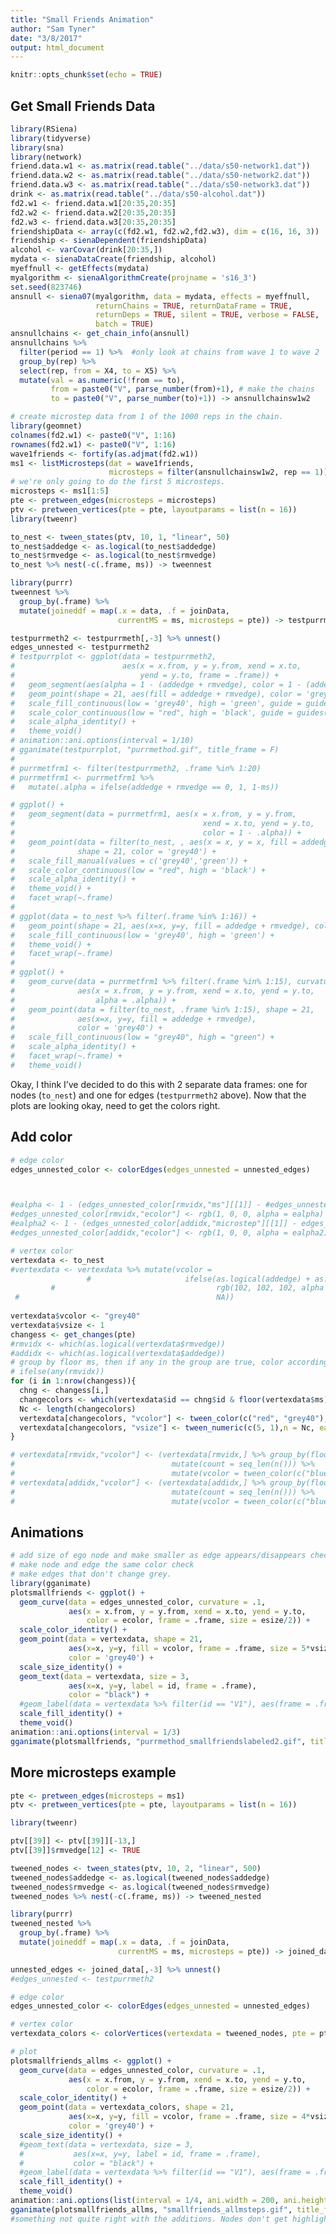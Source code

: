 ```yaml
---
title: "Small Friends Animation"
author: "Sam Tyner"
date: "3/8/2017"
output: html_document
---
```


```r
knitr::opts_chunk$set(echo = TRUE)
```

## Get Small Friends Data

```r
library(RSiena)
library(tidyverse)
library(sna)
library(network)
friend.data.w1 <- as.matrix(read.table("../data/s50-network1.dat"))
friend.data.w2 <- as.matrix(read.table("../data/s50-network2.dat"))
friend.data.w3 <- as.matrix(read.table("../data/s50-network3.dat"))
drink <- as.matrix(read.table("../data/s50-alcohol.dat"))
fd2.w1 <- friend.data.w1[20:35,20:35]
fd2.w2 <- friend.data.w2[20:35,20:35]
fd2.w3 <- friend.data.w3[20:35,20:35]
friendshipData <- array(c(fd2.w1, fd2.w2,fd2.w3), dim = c(16, 16, 3))
friendship <- sienaDependent(friendshipData)
alcohol <- varCovar(drink[20:35,])
mydata <- sienaDataCreate(friendship, alcohol)
myeffnull <- getEffects(mydata)
myalgorithm <- sienaAlgorithmCreate(projname = 's16_3')
set.seed(823746)
ansnull <- siena07(myalgorithm, data = mydata, effects = myeffnull,
                   returnChains = TRUE, returnDataFrame = TRUE,
                   returnDeps = TRUE, silent = TRUE, verbose = FALSE,
                   batch = TRUE)
ansnullchains <- get_chain_info(ansnull)
ansnullchains %>% 
  filter(period == 1) %>%  #only look at chains from wave 1 to wave 2
  group_by(rep) %>%
  select(rep, from = X4, to = X5) %>% 
  mutate(val = as.numeric(!from == to),
         from = paste0("V", parse_number(from)+1), # make the chains
         to = paste0("V", parse_number(to)+1)) -> ansnullchainsw1w2

# create microstep data from 1 of the 1000 reps in the chain. 
library(geomnet)
colnames(fd2.w1) <- paste0("V", 1:16)
rownames(fd2.w1) <- paste0("V", 1:16)
wave1friends <- fortify(as.adjmat(fd2.w1))
ms1 <- listMicrosteps(dat = wave1friends, 
                      microsteps = filter(ansnullchainsw1w2, rep == 1))
# we're only going to do the first 5 microsteps. 
microsteps <- ms1[1:5]  
pte <- pretween_edges(microsteps = microsteps)
ptv <- pretween_vertices(pte = pte, layoutparams = list(n = 16))
library(tweenr)

to_nest <- tween_states(ptv, 10, 1, "linear", 50)
to_nest$addedge <- as.logical(to_nest$addedge)
to_nest$rmvedge <- as.logical(to_nest$rmvedge)
to_nest %>% nest(-c(.frame, ms)) -> tweennest 

library(purrr)
tweennest %>% 
  group_by(.frame) %>%
  mutate(joineddf = map(.x = data, .f = joinData, 
                        currentMS = ms, microsteps = pte)) -> testpurrmeth

testpurrmeth2 <- testpurrmeth[,-3] %>% unnest()
edges_unnested <- testpurrmeth2
# testpurrplot <- ggplot(data = testpurrmeth2,
#                        aes(x = x.from, y = y.from, xend = x.to, 
#                            yend = y.to, frame = .frame)) +
#   geom_segment(aes(alpha = 1 - (addedge + rmvedge), color = 1 - (addedge + rmvedge))) + 
#   geom_point(shape = 21, aes(fill = addedge + rmvedge), color = 'grey40') + 
#   scale_fill_continuous(low = 'grey40', high = 'green', guide = guides(fill = "none")) + 
#   scale_color_continuous(low = "red", high = 'black', guide = guides(color = "none")) + 
#   scale_alpha_identity() + 
#   theme_void()
# animation::ani.options(interval = 1/10)
# gganimate(testpurrplot, "purrmethod.gif", title_frame = F)
# 
# purrmetfrm1 <- filter(testpurrmeth2, .frame %in% 1:20)
# purrmetfrm1 <- purrmetfrm1 %>% 
#   mutate(.alpha = ifelse(addedge + rmvedge == 0, 1, 1-ms))

# ggplot() + 
#   geom_segment(data = purrmetfrm1, aes(x = x.from, y = y.from, 
#                                          xend = x.to, yend = y.to,
#                                          color = 1 - .alpha)) + 
#   geom_point(data = filter(to_nest, , aes(x = x, y = x, fill = addedge + rmvedge), 
#              shape = 21, color = 'grey40') + 
#   scale_fill_manual(values = c('grey40','green')) + 
#   scale_color_continuous(low = "red", high = 'black') + 
#   scale_alpha_identity() + 
#   theme_void() + 
#   facet_wrap(~.frame)
# 
# ggplot(data = to_nest %>% filter(.frame %in% 1:16)) + 
#   geom_point(shape = 21, aes(x=x, y=y, fill = addedge + rmvedge), color = 'grey40') + 
#   scale_fill_continuous(low = 'grey40', high = 'green') + 
#   theme_void() +
#   facet_wrap(~.frame)
# 
# ggplot() + 
#   geom_curve(data = purrmetfrm1 %>% filter(.frame %in% 1:15), curvature = .1,
#              aes(x = x.from, y = y.from, xend = x.to, yend = y.to,
#                  alpha = .alpha)) + 
#   geom_point(data = filter(to_nest, .frame %in% 1:15), shape = 21,
#              aes(x=x, y=y, fill = addedge + rmvedge), 
#              color = 'grey40') +
#   scale_fill_continuous(low = "grey40", high = "green") + 
#   scale_alpha_identity() + 
#   facet_wrap(~.frame) + 
#   theme_void()
```

Okay, I think I've decided to do this with 2 separate data frames: one for nodes (`to_nest`) and one for edges (`testpurrmeth2` above). Now that the plots are looking okay, need to get the colors right.

## Add color

```r
# edge color 
edges_unnested_color <- colorEdges(edges_unnested = unnested_edges)



#ealpha <- 1 - (edges_unnested_color[rmvidx,"ms"][[1]] - #edges_unnested_color[rmvidx,"microstep"][[1]])
#edges_unnested_color[rmvidx,"ecolor"] <- rgb(1, 0, 0, alpha = ealpha) 
#ealpha2 <- 1 - (edges_unnested_color[addidx,"microstep"][[1]] - edges_unnested_color[addidx,"ms"][[1]]) 
#edges_unnested_color[addidx,"ecolor"] <- rgb(1, 0, 0, alpha = ealpha2) 

# vertex color
vertexdata <- to_nest
#vertexdata <- vertexdata %>% mutate(vcolor = 
                 #                     ifelse(as.logical(addedge) + as.logical(rmvedge) == 0, 
         #                                    rgb(102, 102, 102, alpha = 255, maxColorValue = #255), 
 #                                            NA))
   
vertexdata$vcolor <- "grey40"
vertexdata$vsize <- 1   
changess <- get_changes(pte)
#rmvidx <- which(as.logical(vertexdata$rmvedge))
#addidx <- which(as.logical(vertexdata$addedge)) 
# group by floor ms, then if any in the group are true, color accordingly 
# ifelse(any(rmvidx))
for (i in 1:nrow(changess)){
  chng <- changess[i,]
  changecolors <- which(vertexdata$id == chng$id & floor(vertexdata$ms) == chng$ms)
  Nc <- length(changecolors)
  vertexdata[changecolors, "vcolor"] <- tween_color(c("red", "grey40"),n = Nc, ease = "quartic-in")
  vertexdata[changecolors, "vsize"] <- tween_numeric(c(5, 1),n = Nc, ease = "quartic-in")
}

# vertexdata[rmvidx,"vcolor"] <- (vertexdata[rmvidx,] %>% group_by(floor(ms)) %>% 
#                                   mutate(count = seq_len(n())) %>% 
#                                   mutate(vcolor = tween_color(c("blue", "grey40"), n = n(), ease = "quartic-in")[[1]][count]) %>% ungroup() %>% select(vcolor))[[1]]
# vertexdata[addidx,"vcolor"] <- (vertexdata[addidx,] %>% group_by(floor(ms)) %>% 
#                                   mutate(count = seq_len(n())) %>% 
#                                   mutate(vcolor = tween_color(c("blue", "grey40"), n = n(), ease = "quartic-in")[[1]][count]) %>% ungroup() %>% select(vcolor))[[1]]

```

## Animations

```r
# add size of ego node and make smaller as edge appears/disappears check
# make node and edge the same color check
# make edges that don't change grey. 
library(gganimate)
plotsmallfriends <- ggplot() + 
  geom_curve(data = edges_unnested_color, curvature = .1,
             aes(x = x.from, y = y.from, xend = x.to, yend = y.to,
                 color = ecolor, frame = .frame, size = esize/2)) + 
  scale_color_identity() +
  geom_point(data = vertexdata, shape = 21,
             aes(x=x, y=y, fill = vcolor, frame = .frame, size = 5*vsize), 
             color = 'grey40') +
  scale_size_identity() + 
  geom_text(data = vertexdata, size = 3, 
             aes(x=x, y=y, label = id, frame = .frame), 
             color = "black") + 
  #geom_label(data = vertexdata %>% filter(id == "V1"), aes(frame = .frame, x = rep(-1,58), y = rep(2,58), label = round(ms,4))) + 
  scale_fill_identity() + 
  theme_void()
animation::ani.options(interval = 1/3)
gganimate(plotsmallfriends, "purrmethod_smallfriendslabeled2.gif", title_frame = F)
```


## More microsteps example

```r
pte <- pretween_edges(microsteps = ms1)
ptv <- pretween_vertices(pte = pte, layoutparams = list(n = 16))

library(tweenr)

ptv[[39]] <- ptv[[39]][-13,]
ptv[[39]]$rmvedge[12] <- TRUE

tweened_nodes <- tween_states(ptv, 10, 2, "linear", 500)
tweened_nodes$addedge <- as.logical(tweened_nodes$addedge)
tweened_nodes$rmvedge <- as.logical(tweened_nodes$rmvedge)
tweened_nodes %>% nest(-c(.frame, ms)) -> tweened_nested

library(purrr)
tweened_nested %>% 
  group_by(.frame) %>%
  mutate(joineddf = map(.x = data, .f = joinData, 
                        currentMS = ms, microsteps = pte)) -> joined_data

unnested_edges <- joined_data[,-3] %>% unnest()
#edges_unnested <- testpurrmeth2

# edge color 
edges_unnested_color <- colorEdges(edges_unnested = unnested_edges)

# vertex color
vertexdata_colors <- colorVertices(vertexdata = tweened_nodes, pte = pte)

# plot
plotsmallfriends_allms <- ggplot() + 
  geom_curve(data = edges_unnested_color, curvature = .1,
             aes(x = x.from, y = y.from, xend = x.to, yend = y.to,
                 color = ecolor, frame = .frame, size = esize/2)) + 
  scale_color_identity() +
  geom_point(data = vertexdata_colors, shape = 21,
             aes(x=x, y=y, fill = vcolor, frame = .frame, size = 4*vsize), 
             color = 'grey40') +
  scale_size_identity() + 
  #geom_text(data = vertexdata, size = 3, 
  #           aes(x=x, y=y, label = id, frame = .frame), 
  #           color = "black") + 
  #geom_label(data = vertexdata %>% filter(id == "V1"), aes(frame = .frame, x = rep(-1,58), y = rep(2,58), label = round(ms,4))) + 
  scale_fill_identity() + 
  theme_void()
animation::ani.options(list(interval = 1/4, ani.width = 200, ani.height = 200))
gganimate(plotsmallfriends_allms, "smallfriends_allmsteps.gif", title_frame = F)
#something not quite right with the additions. Nodes don't get highlighted until after edge is already changing. # nodes need to get smaller faster # something not quite right with additional edges either. # also should figure out how to make actual size of gif smaller so that it's not so large file-size wise
```

